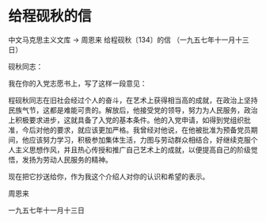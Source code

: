 # 给程砚秋的信

中文马克思主义文库 -> 周恩来
给程砚秋〔134〕的信
（一九五七年十一月十三日）

砚秋同志：

我在你的入党志愿书上，写了这样一段意见：

程砚秋同志在旧社会经过个人的奋斗，在艺术上获得相当高的成就，在政治上坚持民族气节，这都是难能可贵的。解放后，他接受党的领导，努力为人民服务，政治上积极要求进步，这就具备了入党的基本条件。他的入党申请，如得到党组织批准，今后对他的要求，就应该更加严格。我曾经对他说，在他被批准为预备党员期间，他应该努力学习，积极参加集体生活，力图与劳动群众相结合，好继续克服个人主义思想作风，并且热心传授和推广自己艺术上的成就，以便提高自己的阶级觉悟，发扬为劳动人民服务的精神。

现在把它抄送给你，作为我这个介绍人对你的认识和希望的表示。

周恩来

一九五七年十一月十三日

